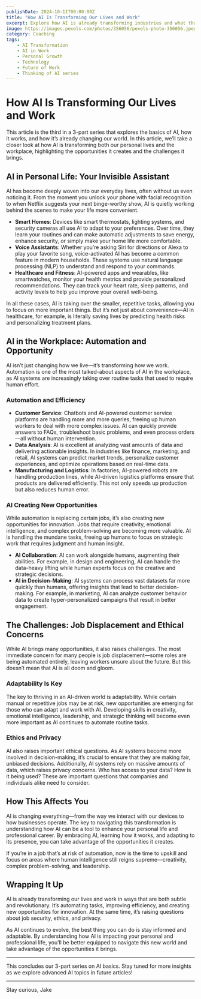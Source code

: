 ```yaml
---
publishDate: 2024-10-11T00:00:00Z
title: "How AI Is Transforming Our Lives and Work"
excerpt: Explore how AI is already transforming industries and what that means for your personal and professional life.
image: https://images.pexels.com/photos/356056/pexels-photo-356056.jpeg
category: Coaching
tags:
    - AI Transformation
    - AI in Work
    - Personal Growth
    - Technology
    - Future of Work
    - Thinking of AI series
---
```


# How AI Is Transforming Our Lives and Work

This article is the third in a 3-part series that explores the basics of AI, how it works, and how it’s already changing our world. In this article, we’ll take a closer look at how AI is transforming both our personal lives and the workplace, highlighting the opportunities it creates and the challenges it brings.

## AI in Personal Life: Your Invisible Assistant

AI has become deeply woven into our everyday lives, often without us even noticing it. From the moment you unlock your phone with facial recognition to when Netflix suggests your next binge-worthy show, AI is quietly working behind the scenes to make your life more convenient.

- **Smart Homes**: Devices like smart thermostats, lighting systems, and security cameras all use AI to adapt to your preferences. Over time, they learn your routines and can make automatic adjustments to save energy, enhance security, or simply make your home life more comfortable.
- **Voice Assistants**: Whether you’re asking Siri for directions or Alexa to play your favorite song, voice-activated AI has become a common feature in modern households. These systems use natural language processing (NLP) to understand and respond to your commands.
- **Healthcare and Fitness**: AI-powered apps and wearables, like smartwatches, monitor your health metrics and provide personalized recommendations. They can track your heart rate, sleep patterns, and activity levels to help you improve your overall well-being.

In all these cases, AI is taking over the smaller, repetitive tasks, allowing you to focus on more important things. But it’s not just about convenience—AI in healthcare, for example, is literally saving lives by predicting health risks and personalizing treatment plans.

## AI in the Workplace: Automation and Opportunity

AI isn’t just changing how we live—it’s transforming how we work. Automation is one of the most talked-about aspects of AI in the workplace, as AI systems are increasingly taking over routine tasks that used to require human effort.

### **Automation and Efficiency**
- **Customer Service**: Chatbots and AI-powered customer service platforms are handling more and more queries, freeing up human workers to deal with more complex issues. AI can quickly provide answers to FAQs, troubleshoot basic problems, and even process orders—all without human intervention.
- **Data Analysis**: AI is excellent at analyzing vast amounts of data and delivering actionable insights. In industries like finance, marketing, and retail, AI systems can predict market trends, personalize customer experiences, and optimize operations based on real-time data.
- **Manufacturing and Logistics**: In factories, AI-powered robots are handling production lines, while AI-driven logistics platforms ensure that products are delivered efficiently. This not only speeds up production but also reduces human error.

### **AI Creating New Opportunities**
While automation is replacing certain jobs, it’s also creating new opportunities for innovation. Jobs that require creativity, emotional intelligence, and complex problem-solving are becoming more valuable. AI is handling the mundane tasks, freeing up humans to focus on strategic work that requires judgment and human insight.

- **AI Collaboration**: AI can work alongside humans, augmenting their abilities. For example, in design and engineering, AI can handle the data-heavy lifting while human experts focus on the creative and strategic decisions.
- **AI in Decision-Making**: AI systems can process vast datasets far more quickly than humans, offering insights that lead to better decision-making. For example, in marketing, AI can analyze customer behavior data to create hyper-personalized campaigns that result in better engagement.

## The Challenges: Job Displacement and Ethical Concerns

While AI brings many opportunities, it also raises challenges. The most immediate concern for many people is job displacement—some roles are being automated entirely, leaving workers unsure about the future. But this doesn’t mean that AI is all doom and gloom.

### **Adaptability Is Key**
The key to thriving in an AI-driven world is adaptability. While certain manual or repetitive jobs may be at risk, new opportunities are emerging for those who can adapt and work with AI. Developing skills in creativity, emotional intelligence, leadership, and strategic thinking will become even more important as AI continues to automate routine tasks.

### **Ethics and Privacy**
AI also raises important ethical questions. As AI systems become more involved in decision-making, it’s crucial to ensure that they are making fair, unbiased decisions. Additionally, AI systems rely on massive amounts of data, which raises privacy concerns. Who has access to your data? How is it being used? These are important questions that companies and individuals alike need to consider.

## How This Affects You

AI is changing everything—from the way we interact with our devices to how businesses operate. The key to navigating this transformation is understanding how AI can be a tool to enhance your personal life and professional career. By embracing AI, learning how it works, and adapting to its presence, you can take advantage of the opportunities it creates.

If you’re in a job that’s at risk of automation, now is the time to upskill and focus on areas where human intelligence still reigns supreme—creativity, complex problem-solving, and leadership.

## Wrapping It Up

AI is already transforming our lives and work in ways that are both subtle and revolutionary. It’s automating tasks, improving efficiency, and creating new opportunities for innovation. At the same time, it’s raising questions about job security, ethics, and privacy.

As AI continues to evolve, the best thing you can do is stay informed and adaptable. By understanding how AI is impacting your personal and professional life, you’ll be better equipped to navigate this new world and take advantage of the opportunities it brings.

---

This concludes our 3-part series on AI basics. Stay tuned for more insights as we explore advanced AI topics in future articles!

---

Stay curious,
Jake

